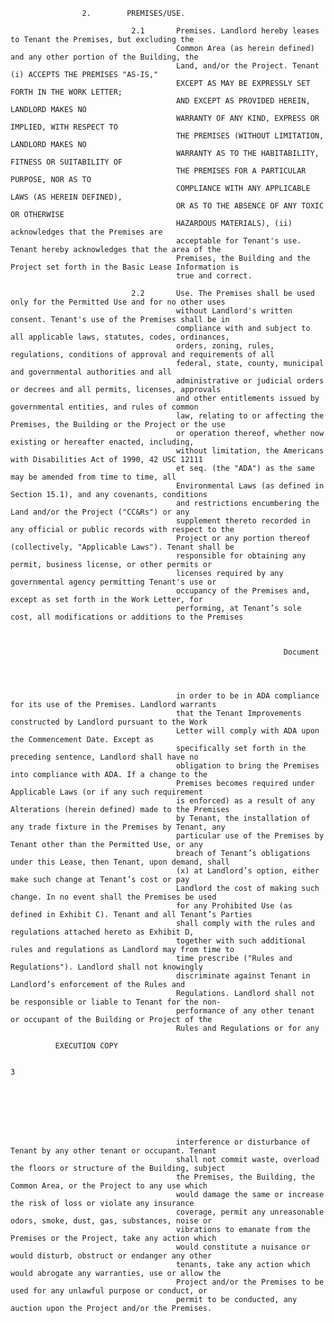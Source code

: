                     2.        PREMISES/USE.

                               2.1       Premises. Landlord hereby leases to Tenant the Premises, but excluding the
                                         Common Area (as herein defined) and any other portion of the Building, the
                                         Land, and/or the Project. Tenant (i) ACCEPTS THE PREMISES "AS-IS,"
                                         EXCEPT AS MAY BE EXPRESSLY SET FORTH IN THE WORK LETTER;
                                         AND EXCEPT AS PROVIDED HEREIN, LANDLORD MAKES NO
                                         WARRANTY OF ANY KIND, EXPRESS OR IMPLIED, WITH RESPECT TO
                                         THE PREMISES (WITHOUT LIMITATION, LANDLORD MAKES NO
                                         WARRANTY AS TO THE HABITABILITY, FITNESS OR SUITABILITY OF
                                         THE PREMISES FOR A PARTICULAR PURPOSE, NOR AS TO
                                         COMPLIANCE WITH ANY APPLICABLE LAWS (AS HEREIN DEFINED),
                                         OR AS TO THE ABSENCE OF ANY TOXIC OR OTHERWISE
                                         HAZARDOUS MATERIALS), (ii) acknowledges that the Premises are
                                         acceptable for Tenant's use. Tenant hereby acknowledges that the area of the
                                         Premises, the Building and the Project set forth in the Basic Lease Information is
                                         true and correct.

                               2.2       Use. The Premises shall be used only for the Permitted Use and for no other uses
                                         without Landlord's written consent. Tenant's use of the Premises shall be in
                                         compliance with and subject to all applicable laws, statutes, codes, ordinances,
                                         orders, zoning, rules, regulations, conditions of approval and requirements of all
                                         federal, state, county, municipal and governmental authorities and all
                                         administrative or judicial orders or decrees and all permits, licenses, approvals
                                         and other entitlements issued by governmental entities, and rules of common
                                         law, relating to or affecting the Premises, the Building or the Project or the use
                                         or operation thereof, whether now existing or hereafter enacted, including,
                                         without limitation, the Americans with Disabilities Act of 1990, 42 USC 12111
                                         et seq. (the "ADA") as the same may be amended from time to time, all
                                         Environmental Laws (as defined in Section 15.1), and any covenants, conditions
                                         and restrictions encumbering the Land and/or the Project ("CC&Rs") or any
                                         supplement thereto recorded in any official or public records with respect to the
                                         Project or any portion thereof (collectively, "Applicable Laws"). Tenant shall be
                                         responsible for obtaining any permit, business license, or other permits or
                                         licenses required by any governmental agency permitting Tenant's use or
                                         occupancy of the Premises and, except as set forth in the Work Letter, for
                                         performing, at Tenant’s sole cost, all modifications or additions to the Premises



                                                                 Document




                                         in order to be in ADA compliance for its use of the Premises. Landlord warrants
                                         that the Tenant Improvements constructed by Landlord pursuant to the Work
                                         Letter will comply with ADA upon the Commencement Date. Except as
                                         specifically set forth in the preceding sentence, Landlord shall have no
                                         obligation to bring the Premises into compliance with ADA. If a change to the
                                         Premises becomes required under Applicable Laws (or if any such requirement
                                         is enforced) as a result of any Alterations (herein defined) made to the Premises
                                         by Tenant, the installation of any trade fixture in the Premises by Tenant, any
                                         particular use of the Premises by Tenant other than the Permitted Use, or any
                                         breach of Tenant’s obligations under this Lease, then Tenant, upon demand, shall
                                         (x) at Landlord’s option, either make such change at Tenant’s cost or pay
                                         Landlord the cost of making such change. In no event shall the Premises be used
                                         for any Prohibited Use (as defined in Exhibit C). Tenant and all Tenant’s Parties
                                         shall comply with the rules and regulations attached hereto as Exhibit D,
                                         together with such additional rules and regulations as Landlord may from time to
                                         time prescribe ("Rules and Regulations"). Landlord shall not knowingly
                                         discriminate against Tenant in Landlord’s enforcement of the Rules and
                                         Regulations. Landlord shall not be responsible or liable to Tenant for the non-
                                         performance of any other tenant or occupant of the Building or Project of the
                                         Rules and Regulations or for any

              EXECUTION COPY

                                                                                3







                                         interference or disturbance of Tenant by any other tenant or occupant. Tenant
                                         shall not commit waste, overload the floors or structure of the Building, subject
                                         the Premises, the Building, the Common Area, or the Project to any use which
                                         would damage the same or increase the risk of loss or violate any insurance
                                         coverage, permit any unreasonable odors, smoke, dust, gas, substances, noise or
                                         vibrations to emanate from the Premises or the Project, take any action which
                                         would constitute a nuisance or would disturb, obstruct or endanger any other
                                         tenants, take any action which would abrogate any warranties, use or allow the
                                         Project and/or the Premises to be used for any unlawful purpose or conduct, or
                                         permit to be conducted, any auction upon the Project and/or the Premises.